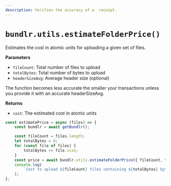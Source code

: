 ```yaml
---
description: Verifies the accuracy of a  receipt.
---
```



# `bundlr.utils.estimateFolderPrice()`

Estimates the cost in atomic units for uploading a given set of files.

**Parameters**

<div className="-mt-6" />

-   `fileCount`: Total number of files to upload
-   `totalBytes`: Total number of bytes to upload
-   `headerSizeAvg`: Average header size (optional)

<Callout type="info" emoji="ℹ️">
	The function becomes less accurate the smaller your transactions unless you provide it with an accurate
	headerSizeAvg.
</Callout>

**Returns**

<div className="-mt-6" />

-   `cost`: The estimated cost in atomic units

```js
const estimatePrice = async (files) => {
	const bundlr = await getBundlr();

	const fileCount = files.length;
	let totalBytes = 0;
	for (const file of files) {
		totalBytes += file.size;
	}
	const price = await bundlr.utils.estimateFolderPrice({ fileCount, totalBytes });
	console.log(
		`Cost to upload ${fileCount} files containing ${totalBytes} bytes is ${bundlr.utils.fromAtomic(price)}`,
	);
};
```
